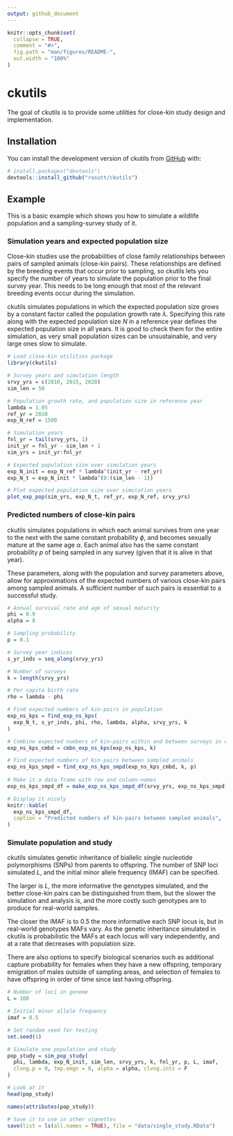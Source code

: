 ```yaml
---
output: github_document
---
```


<!-- README.md is generated from README.Rmd. Please edit that file -->

```r
knitr::opts_chunk$set(
  collapse = TRUE,
  comment = "#>",
  fig.path = "man/figures/README-",
  out.width = "100%"
)
```

# ckutils

<!-- badges: start -->
<!-- badges: end -->

The goal of ckutils is to provide some utilities for close-kin study design and implementation.

## Installation

You can install the development version of ckutils from [GitHub](https://github.com/) with:

``` r
# install.packages("devtools")
devtools::install_github("rasutt/ckutils")
```

## Example

This is a basic example which shows you how to simulate a wildlife population and a sampling-survey study of it.

### Simulation years and expected population size

Close-kin studies use the probabilities of close family relationships between pairs of sampled animals (close-kin pairs). These relationships are defined by the breeding events that occur prior to sampling, so ckutils lets you specify the number of years to simulate the population prior to the final survey year. This needs to be long enough that most of the relevant breeding events occur during the simulation.

ckutils simulates populations in which the expected population size grows by a constant factor called the population growth rate $\lambda$. Specifying this rate along with the expected population size $N$ in a reference year defines the expected population size in all years. It is good to check them for the entire simulation, as very small population sizes can be unsustainable, and very large ones slow to simulate.

```r
# Load close-kin utilities package
library(ckutils)

# Survey years and simulation length
srvy_yrs = c(2010, 2015, 2020)
sim_len = 50

# Population growth rate, and population size in reference year
lambda = 1.05
ref_yr = 2010
exp_N_ref = 1500

# Simulation years
fnl_yr = tail(srvy_yrs, 1)
init_yr = fnl_yr - sim_len + 1
sim_yrs = init_yr:fnl_yr

# Expected population size over simulation years
exp_N_init = exp_N_ref * lambda^(init_yr - ref_yr)
exp_N_t = exp_N_init * lambda^(0:(sim_len - 1))

# Plot expected population size over simulation years
plot_exp_pop(sim_yrs, exp_N_t, ref_yr, exp_N_ref, srvy_yrs)
```

### Predicted numbers of close-kin pairs

ckutils simulates populations in which each animal survives from one year to the next with the same constant probability $\phi$, and becomes sexually mature at the same age $\alpha$. Each animal also has the same constant probability $p$ of being sampled in any survey (given that it is alive in that year).

These parameters, along with the population and survey parameters above, allow for approximations of the expected numbers of various close-kin pairs among sampled animals. A sufficient number of such pairs is essential to a successful study.

```r
# Annual survival rate and age of sexual maturity
phi = 0.9
alpha = 8

# Sampling probability
p = 0.1

# Survey year indices
s_yr_inds = seq_along(srvy_yrs)

# Number of surveys
k = length(srvy_yrs)

# Per capita birth rate
rho = lambda - phi

# Find expected numbers of kin-pairs in population
exp_ns_kps = find_exp_ns_kps(
  exp_N_t, s_yr_inds, phi, rho, lambda, alpha, srvy_yrs, k
)

# Combine expected numbers of kin-pairs within and between surveys in one matrix
exp_ns_kps_cmbd = cmbn_exp_ns_kps(exp_ns_kps, k)

# Find expected numbers of kin-pairs between sampled animals
exp_ns_kps_smpd = find_exp_ns_kps_smpd(exp_ns_kps_cmbd, k, p)
  
# Make it a data frame with row and column-names
exp_ns_kps_smpd_df = make_exp_ns_kps_smpd_df(srvy_yrs, exp_ns_kps_smpd)

# Display it nicely
knitr::kable(
  exp_ns_kps_smpd_df, 
  caption = "Predicted numbers of kin-pairs between sampled animals",
)
```

### Simulate population and study

ckutils simulates genetic inheritance of biallelic single nucleotide polymorphisms (SNPs) from parents to offspring. The number of SNP loci simulated $L$, and the initial minor allele frequency (IMAF) can be specified. 

The larger is $L$, the more informative the genotypes simulated, and the better close-kin pairs can be distinguished from them, but the slower the simulation and analysis is, and the more costly such genotypes are to produce for real-world samples.

The closer the IMAF is to 0.5 the more informative each SNP locus is, but in real-world genotypes MAFs vary. As the genetic inheritance simulated in ckutils is probabilistic the MAFs at each locus will vary independently, and at a rate that decreases with population size.

There are also options to specify biological scenarios such as additional capture probability for females when they have a new offspring, temporary emigration of males outside of sampling areas, and selection of females to have offspring in order of time since last having offspring.

```r
# Number of loci in genome
L = 100

# Initial minor allele frequency
imaf = 0.5

# Set random seed for testing
set.seed(1)

# Simulate one population and study
pop_study = sim_pop_study(
  phi, lambda, exp_N_init, sim_len, srvy_yrs, k, fnl_yr, p, L, imaf, 
  clvng.p = 0, tmp.emgn = 0, alpha = alpha, clvng.ints = F
)

# Look at it
head(pop_study)
```
```r
names(attributes(pop_study))
```
```r
# Save it to use in other vignettes
save(list = ls(all.names = TRUE), file = "data/single_study.RData")
```

